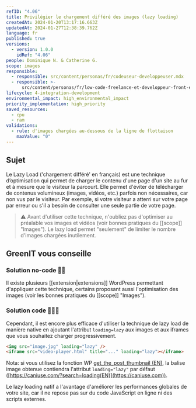 ```yaml
---
refID: "4.06"
title: Privilégier le chargement différé des images (lazy loading)
createdAt: 2024-01-20T13:17:16.663Z
updatedAt: 2024-01-27T12:38:39.762Z
language: fr
published: true
versions:
  - version: 1.0.0
    idRef: "4.06"
people: Dominique N. & Catherine G.
scope: images
responsible:
  - responsible: src/content/personas/fr/codeuseur-developpeuser.mdx
  - responsible: >-
      src/content/personas/fr/low-code-freelance-et-developpeur-front-end-d-agences.mdx
lifecycle: 4-integration-development
environmental_impact: high_environmental_impact
priority_implementation: high_priority
saved_resources:
  - cpu
  - ram
validations:
  - rule: d'images chargées au-dessous de la ligne de flottaison
    maxValue: "0"
---
```


## Sujet

Le Lazy Load ('chargement différé' en français) est une technique d’optimisation qui permet de charger le contenu d'une page d'un site au fur et à mesure que le visiteur la parcourt. Elle permet d'éviter de télécharger de contenus volumineux (images, vidéos, etc.) parfois non nécessaires, car non vus par le visiteur. Par exemple, si votre visiteur a atterri sur votre page par erreur ou s'il a besoin de consulter une seule partie de votre page.

> ⚠️ Avant d'utiliser cette technique, n'oubliez pas d'optimiser au préalable vos images et vidéos (voir bonnes pratiques du \[\[scope]] "Images"). Le lazy load permet "seulement" de limiter le nombre d'images chargées inutilement.

## GreenIT vous conseille

### Solution no-code 🌱🌱

Il existe plusieurs \[\[extension|extensions]] WordPress permettant d'appliquer cette technique, certains proposant aussi l'optimisation des images (voir les bonnes pratiques du \[\[scope]] "Images").

### Solution code 🌱🌱🌱

Cependant, il est encore plus efficace d'utiliser la technique de lazy load de manière native en ajoutant l'attribut `loading=lazy` aux images et aux iframes que vous souhaitez charger progressivement.

```html
<img src="image.jpg" loading="lazy" />
<iframe src="video-player.html" title="..." loading="lazy"></iframe>
```

Nota: si vous utilisez la fonction WP [get_the_post_thumbnail (EN)](https://developer.wordpress.org/reference/functions/get_the_post_thumbnail/), la balise image obtenue contiendra l'attribut `loading="lazy"` par défaut ([https://caniuse.com/?search=loading(EN)](https://caniuse.com)).

Le lazy loading natif a l'avantage d'améliorer les performances globales de votre site, car il ne repose pas sur du code JavaScript en ligne ni des scripts externes.
